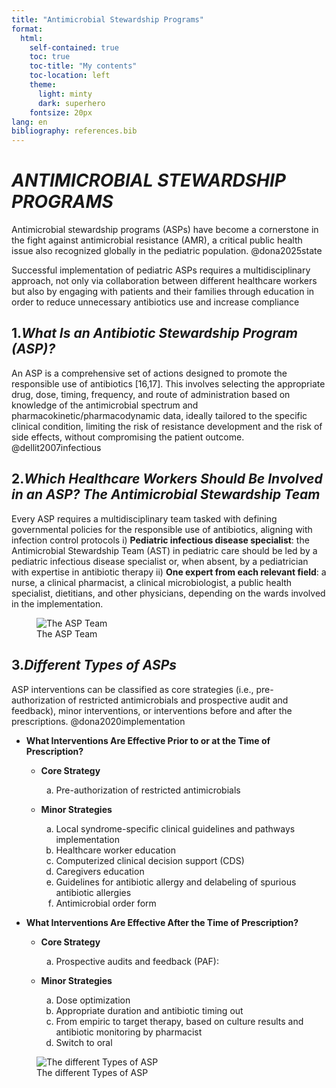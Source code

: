 ```yaml
---
title: "Antimicrobial Stewardship Programs"
format: 
  html:
    self-contained: true
    toc: true
    toc-title: "My contents"
    toc-location: left
    theme: 
      light: minty
      dark: superhero
    fontsize: 20px
lang: en
bibliography: references.bib
---
```


# *ANTIMICROBIAL STEWARDSHIP PROGRAMS*

Antimicrobial stewardship programs (ASPs) have become a cornerstone in the fight against antimicrobial resistance (AMR), a critical public health issue also recognized globally in the pediatric population. @dona2025state

Successful implementation of pediatric ASPs requires a multidisciplinary approach, not only via collaboration between different healthcare workers but also by engaging with patients and their families through education in order to reduce unnecessary antibiotics use and increase compliance

## 1.***What Is an Antibiotic Stewardship Program (ASP)?***

An ASP is a comprehensive set of actions designed to promote the responsible use of antibiotics [16,17]. This involves selecting the appropriate drug, dose, timing, frequency, and route of administration based on knowledge of the antimicrobial spectrum and pharmacokinetic/pharmacodynamic data, ideally tailored to the specific clinical condition, limiting the risk of resistance development and the risk of side effects, without compromising the patient outcome. @dellit2007infectious

## 2.***Which Healthcare Workers Should Be Involved in an ASP? The Antimicrobial Stewardship Team***

Every ASP requires a multidisciplinary team tasked with defining governmental policies for the responsible use of antibiotics, aligning with infection control protocols 
  i) **Pediatric infectious disease specialist**: the Antimicrobial Stewardship Team (AST) in pediatric care should be led by a pediatric infectious disease specialist or, when absent, by a pediatrician with expertise in antibiotic therapy
  ii) **One expert from each relevant field**: a nurse, a clinical pharmacist, a clinical microbiologist, a public health specialist, dietitians, and other physicians, depending on the wards involved in the implementation.
  
![The ASP Team](images/ASPTeam.png)

## 3.***Different Types of ASPs***

ASP interventions can be classified as core strategies (i.e., pre-authorization of restricted antimicrobials and prospective audit and feedback), minor interventions, or interventions before and after the prescriptions. @dona2020implementation

  - **What Interventions Are Effective Prior to or at the Time of Prescription?**
  
    + **Core Strategy**
    
      a. Pre-authorization of restricted antimicrobials
      
    + **Minor Strategies**
      a. Local syndrome-specific clinical guidelines and pathways implementation
      b. Healthcare worker education
      c. Computerized clinical decision support (CDS)
      d. Caregivers education
      e. Guidelines for antibiotic allergy and delabeling of spurious antibiotic allergies
      f. Antimicrobial order form
       
 - **What Interventions Are Effective After the Time of Prescription?**
  
    + **Core Strategy**
    
      a. Prospective audits and feedback (PAF):    
  
    + **Minor Strategies**
      a. Dose optimization
      b. Appropriate duration and antibiotic timing out
      c. From empiric to target therapy, based on culture results and antibiotic monitoring by pharmacist
      d. Switch to oral
      
![The different Types of ASP](images/ASPTeam.png)
 